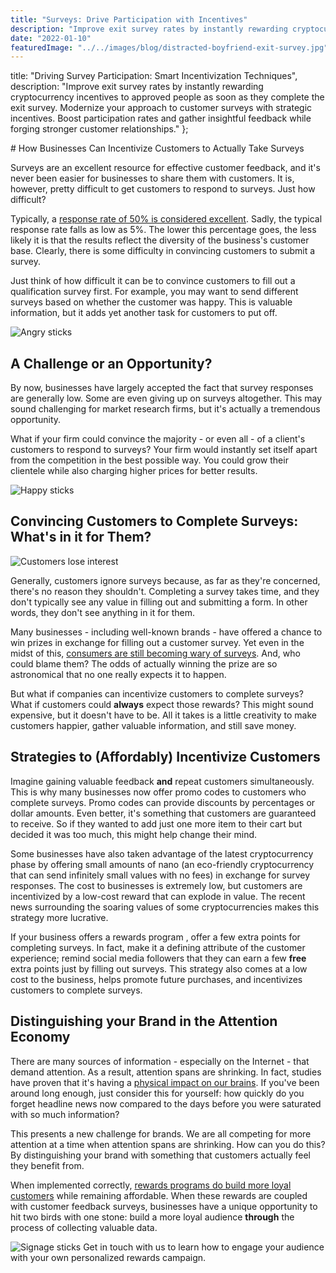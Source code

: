 ```yaml
---
title: "Surveys: Drive Participation with Incentives"
description: "Improve exit survey rates by instantly rewarding cryptocurrency incentives to approved people as soon as they complete the exit survey."
date: "2022-01-10"
featuredImage: "../../images/blog/distracted-boyfriend-exit-survey.jpg"
---
```



title: "Driving Survey Participation: Smart Incentivization Techniques",
description: "Improve exit survey rates by instantly rewarding cryptocurrency incentives to approved people as soon as they complete the exit survey. Modernize your approach to customer surveys with strategic incentives. Boost participation rates and gather insightful feedback while forging stronger customer relationships."
};

<Wrapper seo={meta}>
# How Businesses Can Incentivize Customers to Actually Take Surveys

Surveys are an excellent resource for effective customer feedback, and it's never been easier for businesses to share them with customers. It is, however, pretty difficult to get customers to respond to surveys. Just how difficult?


Typically, a [response rate of 50% is considered excellent](https://www.customerthermometer.com/customer-surveys/average-survey-response-rate/). Sadly, the typical response rate falls as low as 5%. The lower this percentage goes, the less likely it is that the results reflect the diversity of the business's customer base. Clearly, there is some difficulty in convincing customers to submit a survey.


Just think of how difficult it can be to convince customers to fill out a qualification survey first. For example, you may want to send different surveys based on whether the customer was happy. This is valuable information, but it adds yet another task for customers to put off.

<img src={angrySticks} alt="Angry sticks" />

## **A Challenge or an Opportunity?**

By now, businesses have largely accepted the fact that survey responses are generally low. Some are even giving up on surveys altogether. This may sound challenging for market research firms, but it's actually a tremendous opportunity.


What if your firm could convince the majority - or even all - of a client's customers to respond to surveys? Your firm would instantly set itself apart from the competition in the best possible way. You could grow their clientele while also charging higher prices for better results.


<img src={happySticks} alt="Happy sticks" />


## **Convincing Customers to Complete Surveys: What's in it for Them?**

<img className="float-left" src={iDontCareStick} alt="Customers lose interest" />


Generally, customers ignore surveys because, as far as they're concerned, there's no reason they shouldn't. Completing a survey takes time, and they don't typically see any value in filling out and submitting a form. In other words, they don't see anything in it for them.


Many businesses - including well-known brands - have offered a chance to win prizes in exchange for filling out a customer survey. Yet even in the midst of this, [consumers are still becoming wary of surveys](https://www.zendesk.com/blog/are-customer-surveys-effective/). And, who could blame them? The odds of actually winning the prize are so astronomical that no one really expects it to happen.


But what if companies can incentivize customers to complete surveys? What if customers could **always** expect those rewards? This might sound expensive, but it doesn't have to be. All it takes is a little creativity to make customers happier, gather valuable information, and still save money.


## **Strategies to (Affordably) Incentivize Customers**


Imagine gaining valuable feedback **and** repeat customers simultaneously. This is why many businesses now offer promo codes to customers who complete surveys. Promo codes can provide discounts by percentages or dollar amounts. Even better, it's something that customers are guaranteed to receive. So if they wanted to add just one more item to their cart but decided it was too much, this might help change their mind.


Some businesses have also taken advantage of the latest cryptocurrency phase by offering small amounts of nano (an eco-friendly cryptocurrency that can send infinitely small values with no fees) in exchange for survey responses. The cost to businesses is extremely low, but customers are incentivized by a low-cost reward that can explode in value. The recent news surrounding the soaring values of some cryptocurrencies makes this strategy more lucrative.


If your business offers a <Link to="/marketing-use-cases">rewards program</Link>
, offer a few extra points for completing surveys. In fact, make it a defining attribute of the customer experience; remind social media followers that they can earn a few **free** extra points just by filling out surveys. This strategy also comes at a low cost to the business, helps promote future purchases, and incentivizes customers to complete surveys.


## **Distinguishing your Brand in the Attention Economy**


There are many sources of information - especially on the Internet - that demand attention. As a result, attention spans are shrinking. In fact, studies have proven that it's having a [physical impact on our brains](https://www.vox.com/science-and-health/2019/5/3/18514330/distraction-collective-attention-research). If you've been around long enough, just consider this for yourself: how quickly do you forget headline news now compared to the days before you were saturated with so much information?


This presents a new challenge for brands. We are all competing for more attention at a time when attention spans are shrinking. How can you do this? By distinguishing your brand with something that customers actually feel they benefit from.


When implemented correctly, [rewards programs do build more loyal customers](https://www.bankrate.com/finance/credit-cards/spending-with-a-credit-card) while remaining affordable. When these rewards are coupled with customer feedback surveys, businesses have a unique opportunity to hit two birds with one stone: build a more loyal audience **through** the process of collecting valuable data.


  <img src={signStick} alt="Signage sticks" />

  <Link to={"/contact"}>Get in touch</Link> with us to learn how to engage your audience with your own personalized rewards campaign.
</Wrapper>
